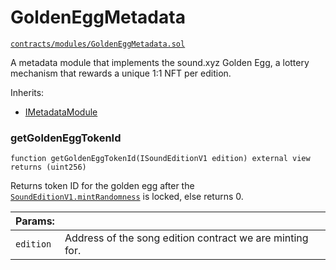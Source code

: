 # GoldenEggMetadata

[`contracts/modules/GoldenEggMetadata.sol`](https://github.com/soundxyz/sound-protocol/blob/master/contracts/modules/GoldenEggMetadata.sol)

A metadata module that implements the sound.xyz Golden Egg, a lottery mechanism that rewards a unique 1:1 NFT per edition.

Inherits:

- [IMetadataModule](/protocol/core/i-metadata-module)

### getGoldenEggTokenId

```solidity
function getGoldenEggTokenId(ISoundEditionV1 edition) external view returns (uint256)
```

Returns token ID for the golden egg after the [`SoundEditionV1.mintRandomness`](/protocol/core/sound-edition-v1#mintrandomness) is locked, else returns 0.

| Params:   |                                                          |
| --------- | -------------------------------------------------------- |
| `edition` | Address of the song edition contract we are minting for. |
